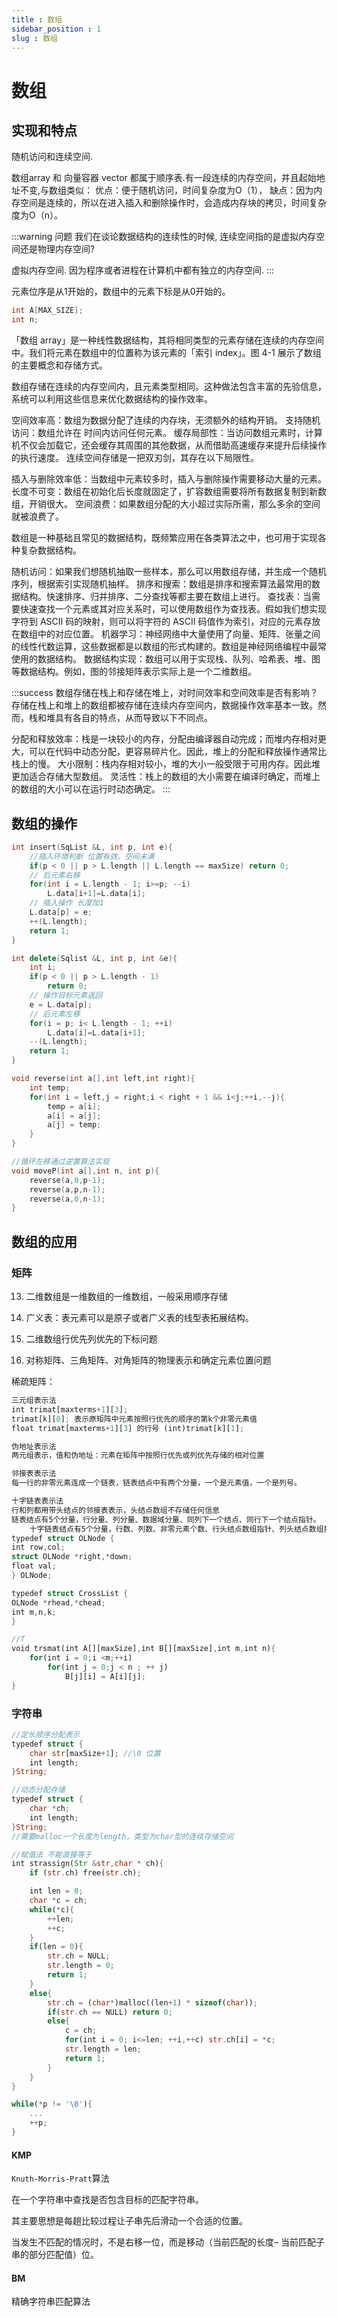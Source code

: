 ```yaml
---
title : 数组
sidebar_position : 1
slug : 数组
---
```

# 数组

## 实现和特点

随机访问和连续空间.

数组array 和 向量容器 vector 都属于顺序表.有一段连续的内存空间，并且起始地址不变,与数组类似：
优点：便于随机访问，时间复杂度为O（1），
缺点：因为内存空间是连续的，所以在进入插入和删除操作时，会造成内存块的拷贝，时间复杂度为O（n）。

:::warning 问题
我们在谈论数据结构的连续性的时候, 连续空间指的是虚拟内存空间还是物理内存空间?

虚拟内存空间. 因为程序或者进程在计算机中都有独立的内存空间. 
:::

元素位序是从1开始的，数组中的元素下标是从0开始的。

```cpp
int A[MAX_SIZE];
int n;
```
「数组 array」是一种线性数据结构，其将相同类型的元素存储在连续的内存空间中。我们将元素在数组中的位置称为该元素的「索引 index」。图 4-1 展示了数组的主要概念和存储方式。

数组存储在连续的内存空间内，且元素类型相同。这种做法包含丰富的先验信息，系统可以利用这些信息来优化数据结构的操作效率。

空间效率高：数组为数据分配了连续的内存块，无须额外的结构开销。
支持随机访问：数组允许在 
 时间内访问任何元素。
缓存局部性：当访问数组元素时，计算机不仅会加载它，还会缓存其周围的其他数据，从而借助高速缓存来提升后续操作的执行速度。
连续空间存储是一把双刃剑，其存在以下局限性。

插入与删除效率低：当数组中元素较多时，插入与删除操作需要移动大量的元素。
长度不可变：数组在初始化后长度就固定了，扩容数组需要将所有数据复制到新数组，开销很大。
空间浪费：如果数组分配的大小超过实际所需，那么多余的空间就被浪费了。


数组是一种基础且常见的数据结构，既频繁应用在各类算法之中，也可用于实现各种复杂数据结构。

随机访问：如果我们想随机抽取一些样本，那么可以用数组存储，并生成一个随机序列，根据索引实现随机抽样。
排序和搜索：数组是排序和搜索算法最常用的数据结构。快速排序、归并排序、二分查找等都主要在数组上进行。
查找表：当需要快速查找一个元素或其对应关系时，可以使用数组作为查找表。假如我们想实现字符到 ASCII 码的映射，则可以将字符的 ASCII 码值作为索引，对应的元素存放在数组中的对应位置。
机器学习：神经网络中大量使用了向量、矩阵、张量之间的线性代数运算，这些数据都是以数组的形式构建的。数组是神经网络编程中最常使用的数据结构。
数据结构实现：数组可以用于实现栈、队列、哈希表、堆、图等数据结构。例如，图的邻接矩阵表示实际上是一个二维数组。


:::success 数组存储在栈上和存储在堆上，对时间效率和空间效率是否有影响？
存储在栈上和堆上的数组都被存储在连续内存空间内，数据操作效率基本一致。然而，栈和堆具有各自的特点，从而导致以下不同点。

分配和释放效率：栈是一块较小的内存，分配由编译器自动完成；而堆内存相对更大，可以在代码中动态分配，更容易碎片化。因此，堆上的分配和释放操作通常比栈上的慢。
大小限制：栈内存相对较小，堆的大小一般受限于可用内存。因此堆更加适合存储大型数组。
灵活性：栈上的数组的大小需要在编译时确定，而堆上的数组的大小可以在运行时动态确定。
:::

## 数组的操作

```cpp title="insert"
int insert(SqList &L, int p, int e){
    //插入环境判断 位置有效，空间未满
    if(p < 0 || p > L.length || L.length == maxSize) return 0;
    // 后元素右移
    for(int i = L.length - 1; i>=p; --i)
        L.data[i+1]=L.data[i];
    // 插入操作 长度加1
    L.data[p] = e;
    ++(L.length);
    return 1;
}
```

```cpp title="delete"
int delete(Sqlist &L, int p, int &e){
    int i;
    if(p < 0 || p > L.length - 1)
        return 0;
    // 操作目标元素返回
    e = L.data[p];
    // 后元素左移
    for(i = p; i< L.length - 1; ++i)
        L.data[i]=L.data[i+1];
    --(L.length);
    return 1;
}
```

```cpp title="将left到right之间的数据逆置"
void reverse(int a[],int left,int right){
    int temp;
    for(int i = left,j = right;i < right + 1 && i<j;++i,--j){
        temp = a[i];
        a[i] = a[j];
        a[j] = temp;
    }
}
```

```cpp
//循环左移通过逆置算法实现
void moveP(int a[],int n, int p){
    reverse(a,0,p-1);
    reverse(a,p,n-1);
    reverse(a,0,n-1);
}
```
## 数组的应用

### 矩阵

13. 二维数组是一维数组的一维数组，一般采用顺序存储

14. 广义表：表元素可以是原子或者广义表的线型表拓展结构。

15. 二维数组行优先列优先的下标问题

16. 对称矩阵、三角矩阵、对角矩阵的物理表示和确定元素位置问题

稀疏矩阵：

```Rust
三元组表示法
int trimat[maxterms+1][3];
trimat[k][0]; 表示原矩阵中元素按照行优先的顺序的第k个非零元素值
float trimat[maxterms+1][3] 的行号 (int)trimat[k][1];

伪地址表示法
两元组表示，值和伪地址：元素在矩阵中按照行优先或列优先存储的相对位置
```


```Rust
邻接表表示法
每一行的非零元素连成一个链表，链表结点中有两个分量，一个是元素值，一个是列号。

十字链表表示法
行和列都用带头结点的邻接表表示，头结点数组不存储任何信息
链表结点有5个分量，行分量、列分量、数据域分量、同列下一个结点、同行下一个结点指针。
    十字链表结点有5个分量，行数、列数、非零元素个数、行头结点数组指针、列头结点数组指针。
typedef struct OLNode {
int row,col;
struct OLNode *right,*down;
float val;
} OLNode;

typedef struct CrossList {
OLNode *rhead,*chead;
int m,n,k;
}
```


```Rust
//T
void trsmat(int A[][maxSize],int B[][maxSize],int m,int n){
    for(int i = 0;i <m;++i)
        for(int j = 0;j < n ; ++ j)
            B[j][i] = A[i][j];
}
```

### 字符串

```Rust
//定长顺序分配表示
typedef struct {
    char str[maxSize+1]; //\0 位置
    int length;
}String;

//动态分配存储
typedef struct {
    char *ch;
    int length;
}String;
//需要malloc一个长度为length，类型为char型的连续存储空间
```



```Rust
//赋值法 不能直接等于
int strassign(Str &str,char * ch){
    if (str.ch) free(str.ch);

    int len = 0;
    char *c = ch;
    while(*c){
        ++len;
        ++c;
    }
    if(len = 0){
        str.ch = NULL;
        str.length = 0;
        return 1;
    }
    else{
        str.ch = (char*)malloc((len+1) * sizeof(char));
        if(str.ch == NULL) return 0;
        else{
            c = ch;
            for(int i = 0; i<=len; ++i,++c) str.ch[i] = *c;
            str.length = len;
            return 1;
        }
    }
}

while(*p != '\0'){
	...
    ++p;
}
```


#### KMP

`Knuth-Morris-Pratt`算法

在一个字符串中查找是否包含目标的匹配字符串。

其主要思想是每趟比较过程让子串先后滑动一个合适的位置。

当发生不匹配的情况时，不是右移一位，而是移动（当前匹配的长度– 当前匹配子串的部分匹配值）位。

#### BM

精确字符串匹配算法

